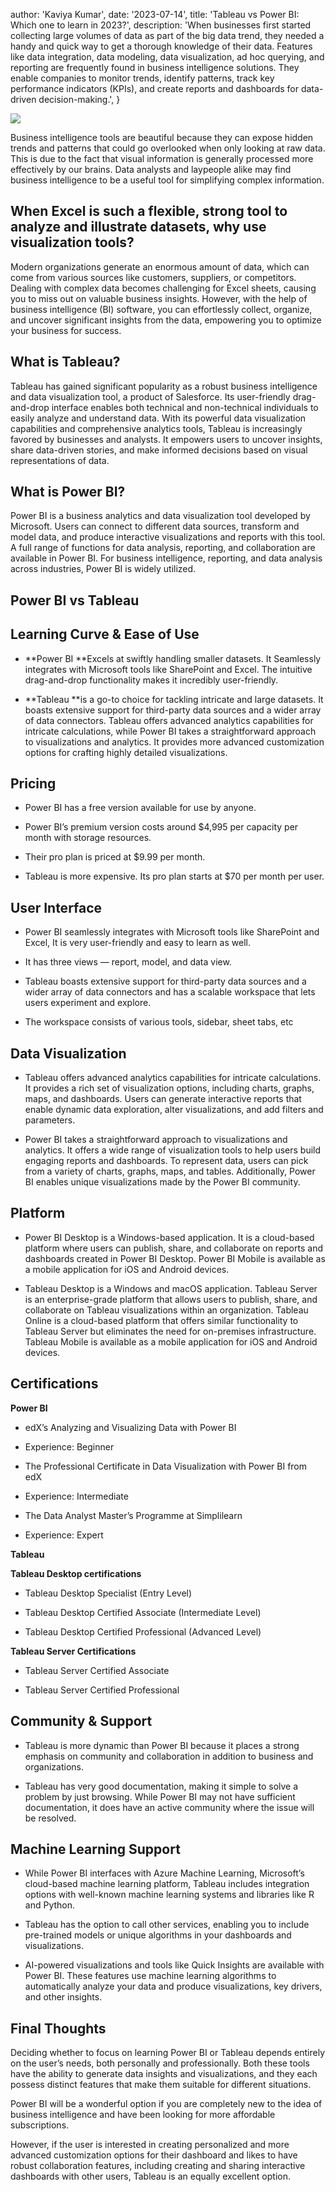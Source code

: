 
  author: 'Kaviya Kumar',
  date: '2023-07-14',
  title: 'Tableau vs Power BI: Which one to learn in 2023?',
  description:
    'When businesses first started collecting large volumes of data as part of the big data trend, they needed a handy and quick way to get a thorough knowledge of their data. Features like data integration, data modeling, data visualization, ad hoc querying, and reporting are frequently found in business intelligence solutions. They enable companies to monitor trends, identify patterns, track key performance indicators (KPIs), and create reports and dashboards for data-driven decision-making.',
}

![](https://cdn-images-1.medium.com/max/3004/0*Uk0LFblLrtcdn459)

Business intelligence tools are beautiful because they can expose hidden trends and patterns that could go overlooked when only looking at raw data. This is due to the fact that visual information is generally processed more effectively by our brains. Data analysts and laypeople alike may find business intelligence to be a useful tool for simplifying complex information.

## When Excel is such a flexible, strong tool to analyze and illustrate datasets, why use visualization tools?

Modern organizations generate an enormous amount of data, which can come from various sources like customers, suppliers, or competitors. Dealing with complex data becomes challenging for Excel sheets, causing you to miss out on valuable business insights. However, with the help of business intelligence (BI) software, you can effortlessly collect, organize, and uncover significant insights from the data, empowering you to optimize your business for success.

## What is Tableau?

Tableau has gained significant popularity as a robust business intelligence and data visualization tool, a product of Salesforce. Its user-friendly drag-and-drop interface enables both technical and non-technical individuals to easily analyze and understand data. With its powerful data visualization capabilities and comprehensive analytics tools, Tableau is increasingly favored by businesses and analysts. It empowers users to uncover insights, share data-driven stories, and make informed decisions based on visual representations of data.

## What is Power BI?

Power BI is a business analytics and data visualization tool developed by Microsoft. Users can connect to different data sources, transform and model data, and produce interactive visualizations and reports with this tool. A full range of functions for data analysis, reporting, and collaboration are available in Power BI. For business intelligence, reporting, and data analysis across industries, Power BI is widely utilized.

## Power BI vs Tableau

## Learning Curve & Ease of Use

- **Power BI **Excels at swiftly handling smaller datasets. It Seamlessly integrates with Microsoft tools like SharePoint and Excel. The intuitive drag-and-drop functionality makes it incredibly user-friendly.

- **Tableau **is a go-to choice for tackling intricate and large datasets. It boasts extensive support for third-party data sources and a wider array of data connectors. Tableau offers advanced analytics capabilities for intricate calculations, while Power BI takes a straightforward approach to visualizations and analytics. It provides more advanced customization options for crafting highly detailed visualizations.

## **Pricing**

- Power BI has a free version available for use by anyone.

- Power BI’s premium version costs around $4,995 per capacity per month with storage resources.

- Their pro plan is priced at $9.99 per month.

- Tableau is more expensive. Its pro plan starts at $70 per month per user.

## User Interface

- Power BI seamlessly integrates with Microsoft tools like SharePoint and Excel, It is very user-friendly and easy to learn as well.

- It has three views — report, model, and data view.

- Tableau boasts extensive support for third-party data sources and a wider array of data connectors and has a scalable workspace that lets users experiment and explore.

- The workspace consists of various tools, sidebar, sheet tabs, etc

## Data Visualization

- Tableau offers advanced analytics capabilities for intricate calculations. It provides a rich set of visualization options, including charts, graphs, maps, and dashboards. Users can generate interactive reports that enable dynamic data exploration, alter visualizations, and add filters and parameters.

- Power BI takes a straightforward approach to visualizations and analytics. It offers a wide range of visualization tools to help users build engaging reports and dashboards. To represent data, users can pick from a variety of charts, graphs, maps, and tables. Additionally, Power BI enables unique visualizations made by the Power BI community.

## Platform

- Power BI Desktop is a Windows-based application. It is a cloud-based platform where users can publish, share, and collaborate on reports and dashboards created in Power BI Desktop. Power BI Mobile is available as a mobile application for iOS and Android devices.

- Tableau Desktop is a Windows and macOS application. Tableau Server is an enterprise-grade platform that allows users to publish, share, and collaborate on Tableau visualizations within an organization. Tableau Online is a cloud-based platform that offers similar functionality to Tableau Server but eliminates the need for on-premises infrastructure. Tableau Mobile is available as a mobile application for iOS and Android devices.

## Certifications

**Power BI**

- edX’s Analyzing and Visualizing Data with Power BI

- Experience: Beginner

- The Professional Certificate in Data Visualization with Power BI from edX

- Experience: Intermediate

- The Data Analyst Master’s Programme at Simplilearn

- Experience: Expert

**Tableau**

**Tableau Desktop certifications**

- Tableau Desktop Specialist (Entry Level)

- Tableau Desktop Certified Associate (Intermediate Level)

- Tableau Desktop Certified Professional (Advanced Level)

**Tableau Server Certifications**

- Tableau Server Certified Associate

- Tableau Server Certified Professional

## Community & Support

- Tableau is more dynamic than Power BI because it places a strong emphasis on community and collaboration in addition to business and organizations.

- Tableau has very good documentation, making it simple to solve a problem by just browsing. While Power BI may not have sufficient documentation, it does have an active community where the issue will be resolved.

## Machine Learning Support

- While Power BI interfaces with Azure Machine Learning, Microsoft’s cloud-based machine learning platform, Tableau includes integration options with well-known machine learning systems and libraries like R and Python.

- Tableau has the option to call other services, enabling you to include pre-trained models or unique algorithms in your dashboards and visualizations.

- AI-powered visualizations and tools like Quick Insights are available with Power BI. These features use machine learning algorithms to automatically analyze your data and produce visualizations, key drivers, and other insights.

## Final Thoughts

Deciding whether to focus on learning Power BI or Tableau depends entirely on the user’s needs, both personally and professionally. Both these tools have the ability to generate data insights and visualizations, and they each possess distinct features that make them suitable for different situations.

Power BI will be a wonderful option if you are completely new to the idea of business intelligence and have been looking for more affordable subscriptions.

However, if the user is interested in creating personalized and more advanced customization options for their dashboard and likes to have robust collaboration features, including creating and sharing interactive dashboards with other users, Tableau is an equally excellent option.
